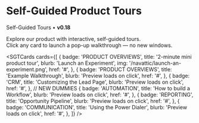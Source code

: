 
# Self-Guided Product Tours

Self-Guided Tours • **v0.18**

Explore our product with interactive, self-guided tours.  
Click any card to launch a pop-up walkthrough — no new windows.

<SGTCards
  cards={[
    {
      badge: 'PRODUCT OVERVIEWS',
      title: '2-minute mini product tour',
      blurb: 'Launch an Experiment',
      img: '/navattic/launch-an-experiment.png',
      href: '#',
    },
    {
      badge: 'PRODUCT OVERVIEWS',
      title: 'Example Walkthrough',
      blurb: 'Preview loads on click',
      href: '#',
    },
    {
      badge: 'CRM',
      title: 'Customizing the Lead Page',
      blurb: 'Preview loads on click',
      href: '#',
    },
    // NEW DUMMIES
    {
      badge: 'AUTOMATION',
      title: 'How to build a Workflow',
      blurb: 'Preview loads on click',
      href: '#',
    },
    {
      badge: 'REPORTING',
      title: 'Opportunity Pipeline',
      blurb: 'Preview loads on click',
      href: '#',
    },
    {
      badge: 'COMMUNICATION',
      title: 'Using the Power Dialer',
      blurb: 'Preview loads on click',
      href: '#',
    },
  ]}
/>
